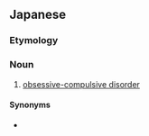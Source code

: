 ==Japanese==
{{DEFAULTSORT:きょうはくせいしょうがい}}
{{wikipedia|lang=ja}}
{{ja-kanjitab|きょう|はく|せい|しょう|がい|yomi=o}}

===Etymology===
{{com|ja|強迫性|障害|tr1=shōgai|t1=[[obsessive]]; [[compulsive]]|t2=[[disorder]]}}

===Noun===
{{ja-noun|きょうはくせい しょうがい}}

# {{lb|ja|medicine}} [[obsessive-compulsive disorder]]

====Synonyms====
* {{ja-l|強迫神経症}}
